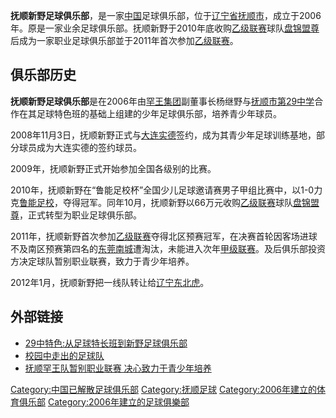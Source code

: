 {{unreferenced|time=2015-07-28T17:07:28+00:00}}
{{Football club infobox
|  clubname = 抚顺新野
|  image    = [[File:FushunXinye.jpg|120px]]
|  fullname = 抚顺新野足球俱乐部
|  nickname =
|  founded  = 2006年
|  city = 
|  ground   = 
|  capacity = 
|  chairman = 
|  manager  = 
|  league   = 
|  season   = 
|  position = 
|  pattern_la1=
|  pattern_la2=
|}}

'''抚顺新野足球俱乐部'''，是一家[[中国|中国]]足球俱乐部，位于[[辽宁省|辽宁省]][[抚顺市|抚顺市]]，成立于2006年。原是一家业余足球俱乐部。抚顺新野于2010年底收购[[中国足球乙级联赛|乙级联赛]]球队[[盘锦盟尊足球俱乐部|盘锦盟尊]]后成为一家职业足球俱乐部並于2011年首次参加[[2011年中国足球乙级联赛|乙级联赛]]。

==俱乐部历史==
'''抚顺新野足球俱乐部'''是在2006年由[[罕王集团|罕王集团]]副董事长杨继野与[[抚顺市第29中学|抚顺市第29中学]]合作在其足球特色班的基础上组建的少年足球俱乐部，培养青少年球员。

2008年11月3日，抚顺新野正式与[[大连实德足球俱乐部|大连实德]]签约，成为其青少年足球训练基地，部分球员成为大连实德的签约球员。

2009年，抚顺新野正式开始参加全国各级别的比赛。

2010年，抚顺新野在“鲁能足校杯”全国少儿足球邀请赛男子甲组比赛中，以1-0力克[[鲁能足校|鲁能足校]]，夺得冠军。同年10月，抚顺新野以66万元收购[[中国足球乙级联赛|乙级联赛]]球队[[盘锦盟尊|盘锦盟尊]]，正式转型为职业足球俱乐部。

2011年，抚顺新野首次参加[[2011年中国足球乙级联赛|乙级联赛]]夺得北区预赛冠军，在决赛首轮因客场进球不及南区预赛第四名的[[东莞南城足球俱乐部|东莞南城]]遭淘汰，未能进入次年[[中国足球甲级联赛|甲级联赛]]。及后俱乐部投资方决定球队暂别职业联赛，致力于青少年培养。

2012年1月，抚顺新野把一线队转让给[[辽宁东北虎足球俱乐部|辽宁东北虎]]。

==外部链接==
* [http://fushun.nen.com.cn/74889940286046208/20090327/2087460.shtml 29中特色:从足球特长班到新野足球俱乐部]
* [http://www.ccjy.cn/sites/dep/zmjy/news/show.jsp?indexID=13684 校园中走出的足球队] {{Wayback|url=http://www.ccjy.cn/sites/dep/zmjy/news/show.jsp?indexID=13684 |date=20190816091300 }}
* [http://sports.163.com/11/1111/09/7IIQ03QJ00051C8L.html 抚顺罕王队暂别职业联赛 决心致力于青少年培养] {{Wayback|url=http://sports.163.com/11/1111/09/7IIQ03QJ00051C8L.html |date=20160305015934 }}

{{Fb start}}
{{2011中乙}}
{{Fb end}}

[[Category:中国已解散足球俱乐部|Category:中国已解散足球俱乐部]]
[[Category:抚顺足球|Category:抚顺足球]]
[[Category:2006年建立的体育俱乐部|Category:2006年建立的体育俱乐部]]
[[Category:2006年建立的足球俱樂部|Category:2006年建立的足球俱樂部]]